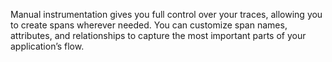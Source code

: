 Manual instrumentation gives you full control over your traces, allowing you to create spans wherever needed. You can customize span names, attributes, and relationships to capture the most important parts of your application’s flow.
